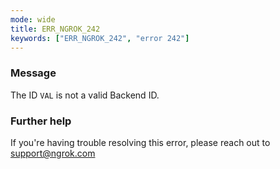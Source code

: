 ```yaml
---
mode: wide
title: ERR_NGROK_242
keywords: ["ERR_NGROK_242", "error 242"]
---
```



### Message

The ID `VAL` is not a valid Backend ID.

<ErrorDetails />

### Further help

If you're having trouble resolving this error, please reach out to [support@ngrok.com](mailto:support@ngrok.com?subject=Help%20with%20ERR_NGROK_242)
